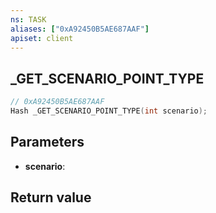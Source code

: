 ```yaml
---
ns: TASK
aliases: ["0xA92450B5AE687AAF"]
apiset: client
---
```

## _GET_SCENARIO_POINT_TYPE

```c
// 0xA92450B5AE687AAF
Hash _GET_SCENARIO_POINT_TYPE(int scenario);
```


## Parameters
* **scenario**:

## Return value